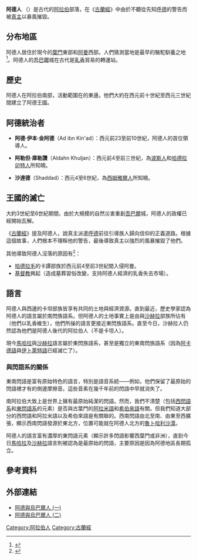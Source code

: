 '''阿德人''' （{{lang-ar|عاد}}）是古代的[[阿拉伯|阿拉伯]]部落，在《[[古蘭經|古蘭經]]》中由於不聽從先知[[呼德|呼德]]的警告而被[[真主|真主]]以暴風摧毀。
{{模板:阿曼历史}}
==分布地區==
阿德人居住於現今的[[葉門|葉門]]東部和[[阿曼|阿曼]]西部。人們猜測當地是最早的駱駝馴養之地<ref>{{Cite web |url=http://webpages.charter.net/anthropogene/arc_vol4_is1.html |title=存档副本 |access-date=2009-07-26 |archive-date=2012-05-10 |archive-url=https://web.archive.org/web/20120510213514/http://webpages.charter.net/anthropogene/arc_vol4_is1.html |dead-url=yes }}</ref>。阿德人的[[吾巴爾|吾巴爾]]城在古代是[[乳香|乳香]]貿易的轉運站。

==歷史==
阿德人在阿拉伯南部，活動範圍在{{tsl|en|Qahtan|卡譚人}}的東邊。他們大約在西元前十世紀至西元三世紀間建立了阿德王國。

==阿德統治者==
*'''阿德·伊本·金阿德'''（Ad ibn Kin'ad）：西元前23至前10世紀，阿德人的首位領導人。

*'''阿勒但·庫勒讚'''（Aldahn Khuljan）：西元前4至前三世紀，為[[波斯|波斯人]]和[[哈德拉毛|哈德拉卯特人]]所知曉。

*'''沙達德'''（Shaddad）：西元4至6世紀，為[[希木叶尔王国|西姆雅爾人]]所知曉。

==王國的滅亡==
大約3世紀至6世紀期間，由於大規模的自然災害重創[[吾巴爾|吾巴爾]]城，阿德人的政權已經開始瓦解。

《[[古蘭經|古蘭經]]》提及阿德人，說真主派遣[[呼德|呼德]]前往引導族人歸向信仰的正義道路。根據這個故事，人們根本不理睬他的警告，最後導致真主以強烈的風暴摧毀了他們。

其他導致阿德人沒落的原因有<ref>{{cite web |url=http://thearabhistory.com/qahtan.htm |title=存档副本 |accessdate=2009-08-07 |deadurl=yes |archiveurl=https://web.archive.org/web/20090807201759/http://thearabhistory.com/qahtan.htm |archivedate=2009-08-07 }}</ref>：

*[[哈德拉毛|哈德拉毛]]的卡譚部族於西元前4至前3世紀間入侵阿曼。
*[[基督教|基督教]]興起（造成墓葬習俗改變，支持阿德人經濟的乳香失去市場）。

==語言==

阿德人與西邊的卡坦部族皆享有共同的土地與經濟資源。直到最近，歷史學家認為阿德人的語言屬於南閃族語系。但阿德人的土地事實上是由{{tsl|en|Meheri|馬哈拉}}與[[沙赫拉|沙赫拉]]部族所佔有（他們以乳香維生），他們所操的語言更接近東閃族語系。直至今日，沙赫拉人仍然認為他們是阿德人後代的阿拉伯人（不是卡坦人）。

現今[[馬哈拉|馬哈拉]]與[[沙赫拉|沙赫拉]]語言屬於東閃族語系，甚至是獨立的東南閃族語系（因為[[阿卡德語|阿卡德語]]與[[埃勃拉语|伊卜萊特語]]已經滅亡了）。

===與閃語系的關係===
東南閃語是富有原始特色的語言，特別是語音系統——例如，他們保留了最原始的閃語裡才有的側邊摩擦音。這些音素在幾千年前的閃語中早就消失了。

南阿拉伯大致上是世界上擁有最原始純潔的閃語。然而，我們不清楚{{tsl|en|South Semitic|西南閃語系}}（包括[[西閃語系|西閃語系]]和[[東閃語系|東閃語系]]的元素）是否與古葉門的[[阿拉米語|阿拉米語]]和[[希伯來語|希伯來語]]有關。但我們知道大部分的西閃語和阿拉米語以及希伯來語是有關聯的。西南閃語由北至南、由東至西擴張，顯示西南閃語發源於東北方，位置可能就在阿德人北方的[[魯卜哈利沙漠|魯卜哈利沙漠]]。

阿德人的語言富有濃厚的東閃語元素（顯示許多閃語影響西葉門或非洲），直到今日[[馬哈拉|馬哈拉]]及[[沙赫拉|沙赫拉]]語言則被認為是最原始的閃語，主要原因是因為阿德地區長期孤立。

==參考資料==
{{reflist}}

==外部連結==
* [http://www.harunyahya.com/other/chinese/perishednations/adandubar.html 阿德與烏巴爾人 (一)] {{Wayback|url=http://www.harunyahya.com/other/chinese/perishednations/adandubar.html |date=20190713111145 }}
* [http://www.harunyahya.com/other/chinese/perishednations/adandubar1.html 阿德與烏巴爾人 (二)] {{Wayback|url=http://www.harunyahya.com/other/chinese/perishednations/adandubar1.html |date=20190713111145 }} 

[[Category:阿拉伯人|Category:阿拉伯人]]
[[Category:古蘭經|Category:古蘭經]]